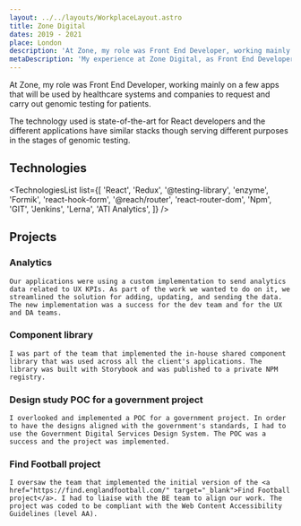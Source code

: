 ```yaml
---
layout: ../../layouts/WorkplaceLayout.astro
title: Zone Digital
dates: 2019 - 2021
place: London
description: 'At Zone, my role was Front End Developer, working mainly on a few apps that are used by healthcare systems and companies to request and carry out genomic testing for patients.'
metaDescription: 'My experience at Zone Digital, as Front End Developer, working on apps and websites for healthcare systems, governement, and the FA.'
---
```



At Zone, my role was Front End Developer, working mainly on a few apps that will be used by healthcare systems and companies to request and carry out genomic testing for patients.

The technology used is state-of-the-art for React developers and the different applications have similar stacks though serving different purposes in the stages of genomic testing.

## Technologies

<TechnologiesList
  list={[
    'React',
    'Redux',
    '@testing-library',
    'enzyme',
    'Formik',
    'react-hook-form',
    '@reach/router',
    'react-router-dom',
    'Npm',
    'GIT',
    'Jenkins',
    'Lerna',
    'ATI Analytics',
  ]}
/>

## Projects

### Analytics

    Our applications were using a custom implementation to send analytics data related to UX KPIs. As part of the work we wanted to do on it, we streamlined the solution for adding, updating, and sending the data. The new implementation was a success for the dev team and for the UX and DA teams.

### Component library

    I was part of the team that implemented the in-house shared component library that was used across all the client's applications. The library was built with Storybook and was published to a private NPM registry.

### Design study POC for a government project

    I overlooked and implemented a POC for a government project. In order to have the designs aligned with the government's standards, I had to use the Government Digital Services Design System. The POC was a success and the project was implemented.

### Find Football project

    I oversaw the team that implemented the initial version of the <a href="https://find.englandfootball.com/" target="_blank">Find Football project</a>. I had to liaise with the BE team to align our work. The project was coded to be compliant with the Web Content Accessibility Guidelines (level AA).
